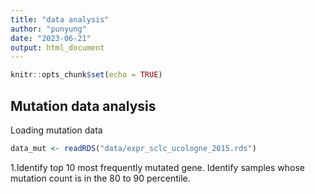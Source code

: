 ```yaml
---
title: "data analysis"
author: "punyung"
date: "2023-06-21"
output: html_document
---
```


```r
knitr::opts_chunk$set(echo = TRUE)
```


## Mutation data analysis
Loading mutation data
```r
data_mut <- readRDS("data/expr_sclc_ucologne_2015.rds")
```
1.Identify top 10 most frequently mutated gene. Identify samples whose mutation count is in the 80 to 90 percentile.
```r

```